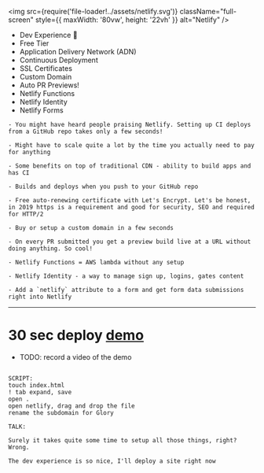 
<img
  src={require('file-loader!../assets/netlify.svg')}
  className="full-screen"
  style={{ maxWidth: '80vw', height: '22vh' }}
  alt="Netlify"
/>

<ul>
  <Appear>
    <li>Dev Experience 💜</li>
    <li>Free Tier</li>
    <li>Application Delivery Network (ADN)</li>
    <li>Continuous Deployment</li>
    <li>SSL Certificates</li>
    <li>Custom Domain</li>
    <li>Auto PR Previews!</li>
    <li>Netlify Functions</li>
    <li>Netlify Identity</li>
    <li>Netlify Forms</li>
  </Appear>
</ul>

```notes
- You might have heard people praising Netlify. Setting up CI deploys from a GitHub repo takes only a few seconds!

- Might have to scale quite a lot by the time you actually need to pay for anything

- Some benefits on top of traditional CDN - ability to build apps and has CI

- Builds and deploys when you push to your GitHub repo

- Free auto-renewing certificate with Let's Encrypt. Let's be honest, in 2019 https is a requirement and good for security, SEO and required for HTTP/2

- Buy or setup a custom domain in a few seconds

- On every PR submitted you get a preview build live at a URL without doing anything. So cool!

- Netlify Functions = AWS lambda without any setup

- Netlify Identity - a way to manage sign up, logins, gates content

- Add a `netlify` attribute to a form and get form data submissions right into Netlify

```

---

# 30 sec deploy <a href="https://app.netlify.com">demo</a>

- TODO: record a video of the demo

```notes

SCRIPT:
touch index.html
! tab expand, save
open .
open netlify, drag and drop the file
rename the subdomain for Glory

TALK:

Surely it takes quite some time to setup all those things, right? Wrong.

The dev experience is so nice, I'll deploy a site right now

```
